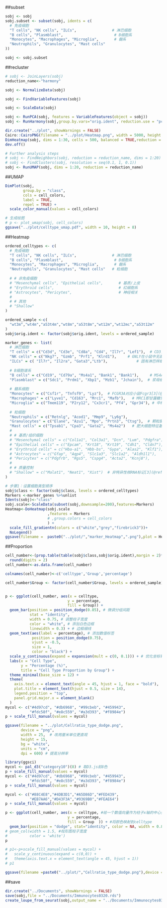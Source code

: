 ##subset
```r
sobj <- sobj
sobj.subset <- subset(sobj, idents = c(
  # 免疫细胞
  "T cells", "NK cells", "ILCs",                # 淋巴细胞
  "B cells", "Plasmblast",                       # B细胞系
  "Monocytes", "Macrophages", "Microglia",       # 髓系
  "Neutrophils", "Granulocytes", "Mast cells"
))

sobj <- sobj.subset
```


##recluster
```r

# sobj <- JoinLayers(sobj)
reduction_name<-"harmony"

sobj <- NormalizeData(sobj)

sobj <- FindVariableFeatures(sobj)

sobj <- ScaleData(sobj)

sobj <- RunPCA(sobj, features = VariableFeatures(object = sobj))
sobj <- RunHarmony(sobj,group.by.vars="orig.ident", reduction.use = "pca")

dir.create("../plot", showWarnings = FALSE)
Cairo::CairoPNG(filename = "../plot/Heatmap.png", width = 5000, height = 5000, units = "px", dpi = 300)
DimHeatmap(sobj, dims = 1:30, cells = 500, balanced = TRUE,reduction = "harmony")
dev.off()

# Further analysis steps
# sobj <- FindNeighbors(sobj, reduction = reduction_name, dims = 1:20)
# sobj <- FindClusters(sobj, resolution = seq(0.1, 1, 0.1))
sobj <- RunUMAP(sobj, dims = 1:20, reduction = reduction_name)

```

##UMAP
```r
DimPlot(sobj, 
        group.by = "class",
        cols = cell_colors,
        label = TRUE,
        repel = TRUE) + 
  scale_color_manual(values = cell_colors)

# 生成绘图
# p <- plot_umap(sobj, cell_colors)
ggsave("../plot/celltype_umap.pdf", width = 10, height = 8)
```

##Heatmap

```r
ordered_celltypes <- c(
  # 免疫细胞
  "T cells", "NK cells", "ILCs",                # 淋巴细胞
  "B cells", "Plasmblast",                       # B细胞系
  "Monocytes", "Macrophages", "Microglia",       # 髓系
  "Neutrophils", "Granulocytes", "Mast cells"   # 粒细胞
  
  # # 非免疫细胞
  # "Mesenchymal cells", "Epithelial cells",       # 基质/上皮
  # "Erythroid cells",                             # 红细胞系
  # "Astrocytes", "Pericytes",                     # 神经相关
  # 
  # # 其他
  # "Shallow"
)

ordered_sample <-c(
  "wt3m","wt4m","a53t4m","wt8m","a53t8m","wt12m","wt12mc","a53t12m"
)
sobj$orig.ident <- factor(sobj$orig.ident, levels = ordered_sample)
```

```r
marker_genes <- list(
  # 淋巴细胞
  "T cells" = c("Cd3d", "Cd3e", "Cd8a", "Cd4", "Il7r", "Lef1"),  # CD3复合物和T细胞受体相关[1,3](@ref)
  "NK cells" = c("Nkg7", "Gzmb", "Prf1", "Klrd1"),     # GNLY在小鼠中无直系同源，替换为颗粒酶Gzmb[1](@ref)
  "ILCs" = c( "Il7r", "Il2ra", "Gata3","Ltb"),             # 固有淋巴样细胞特征基因[1](@ref)
  
  # B细胞谱系
  "B cells" = c("Cd19", "Cd79a", "Ms4a1", "Bank1", "Bank1"),     # MS4A1对应小鼠CD20[1](@ref)
  "Plasmblast" = c("Sdc1", "Prdm1", "Xbp1", "Mzb1", "Jchain"),  # 浆母细胞分化标志[1](@ref)
  
  # 髓系细胞
  "Monocytes" = c("Csf1r", "Tnfsf9", "Lyz"),  # FCGR3A对应小鼠Fcgr3[3](@ref)
  "Macrophages" = c("Lyve1", "Cd163", "Mrc1", "Mafb"),   # MRC1即甘露糖受体[3](@ref)
  "Microglia" = c("Tmem119", "P2ry12", "Cx3cr1", "Pf4", "Gpr34"), # 中枢神经特异性标记[3](@ref)
  
  # 粒细胞
  "Neutrophils" = c("Retnlg", "Acod1", "Mmp9", "Ly6g"), 
  "Granulocytes" = c("Elane", "Azu1", "Mpo", "Prtn3", "Ctsg"),  # 颗粒酶相关基因[3](@ref)
  "Mast cells" = c("Tpsab1", "Cpa3", "Gata2", "Ms4a2")   # 肥大细胞特征基因[3](@ref)
  # 
  # # 基质/组织细胞
  # "Mesenchymal cells" = c("Col1a1", "Col3a1", "Dcn", "Lum", "Pdgfra"), # 间充质基质标记[4](@ref)
  # "Epithelial cells" = c("Epcam", "Krt18", "Krt19", "Cdh1", "Cldn7"),
  # "Erythroid cells" = c("Hba-a1", "Hbb-bs", "Gypa", "Alas2", "Klf1"),  # 小鼠血红蛋白亚型特殊命名[3](@ref)
  # "Astrocytes" = c("Gfap", "Aqp4", "Slc1a3", "Slc1a2", "Aldh1l1"),    # 星形胶质细胞标记[3](@ref)
  # "Pericytes" = c("Pdgfrb", "Rgs5", "Cspg4", "Acta2", "Kcnj8"),       # 周细胞特征基因[3,4](@ref)
  # 
  # # 质量控制
  # "Shallow" = c("Malat1", "Neat1", "Xist")  # 非特异性核RNA标记[3](@ref)
)
```

```r



# 步骤1：设置细胞类型顺序
sobj$class <- factor(sobj$class, levels = ordered_celltypes)
Markers <-marker_genes %>%unlist
Idents(sobj)<-"class"
sobj.scale<-ScaleData(subset(sobj,downsample=200),features=Markers)
Heatmap<-DoHeatmap(sobj.scale
                   ,features = Markers
                   # ,group.colors = cell_colors
                   ) + 
  scale_fill_gradientn(colors = c("white","grey","firebrick3"))+
  NoLegend()
ggsave(filename =  paste0("../plot/","marker_Heatmap",".png"),plot = Heatmap,device = "png",width=5000,height = 5000,dpi = 300,units = "px")

```

##Proportion
```r

cell_number<-(prop.table(table(sobj$class,sobj$orig.ident),margin = 2)*100)%>%
  round(digits = 2)
cell_number<-as.data.frame(cell_number)

colnames(cell_number)<-c('celltype','Group','percentage')

cell_number$Group <- factor(cell_number$Group, levels = ordered_sample)


p <- ggplot(cell_number, aes(x = celltype, 
                            y = percentage,
                            fill = Group)) +
  geom_bar(position = position_dodge(0.85), # 微调分组间距
           stat = "identity", 
           width = 0.75, # 调整柱子宽度
           color = "white", # 添加白色边框
           linewidth = 0.3) + # 边框细线
  geom_text(aes(label = percentage), # 添加数值标签
            position = position_dodge(0.75),
            vjust = -0.5, 
            size = 1, 
            color = "black") +
  scale_y_continuous(expand = expansion(mult = c(0, 0.1))) + # 优化坐标轴空白
  labs(x = "Cell Type", 
       y = "Percentage (%)",
       title = "Cell Type Proportion by Group") +
  theme_minimal(base_size = 12) +
  theme(
    axis.text.x = element_text(angle = 45, hjust = 1, face = "bold"),
    plot.title = element_text(hjust = 0.5, size = 14),
    legend.position = "top",
    panel.grid.major.x = element_blank()
  )
mycol <- c("#4d97cd", "#db6968", "#99cbeb", "#459943",
           "#fdc58f", "#e8c559", "#a3d393", "#f8984e")
p + scale_fill_manual(values = mycol)

ggsave(filename = "../plot/Cellratio_type_dodge.png",
       device = "png", 
       width = 25,  # 改用厘米单位更直观
       height = 15, 
       bg = "white",
       units = "cm",
       dpi = 600) # 提高分辨率
```

```r
library(ggsci)
mycol <- pal_d3("category10")(8) # 取D3.js前8色
p + scale_fill_manual(values = mycol)
mycol <- c("#4d97cd", "#db6968", "#99cbeb", "#459943",
           "#fdc58f", "#e8c559", "#a3d393", "#f8984e")
p + scale_fill_manual(values = mycol)

mycol <- c("#88C4E8","#4DB3D1","#A5D86D","#FED439",
           "#EB7AA6","#D43F3A","#9369B0","#FEAE64")
p + scale_fill_manual(values = mycol)
```

```r
p <- ggplot(cell_number, aes(x = celltype, #给一个数值向量作为柱子x轴的中心坐标
                            y = percentage,
                            fill = Group  )) + #将颜色映射到celltype
  geom_bar(position = "dodge", stat="identity", color = NA, width = 0.8)
# geom_col(width = 1.5, #柱形图柱子宽度
#          color = 'white') 
p

# p1<-p+scale_fill_manual(values = mycol) +
#   scale_y_continuous(expand = c(0,0)) +
#   theme(axis.text.x = element_text(angle = 45, hjust = 1))
# p1

ggsave(filename =paste0("../plot/","Cellratio_type_dodge.png"),device = "png",width=4000,height = 2500,dpi = 200,units = "px" )

```


##save
```r
dir.create("../Documents", showWarnings = FALSE)
save(sobj,file = "../Documents/Immunocytes0320.rds")
create_loupe_from_seurat(sobj,output_name = "../Documents/Immunocytes0320")
```

